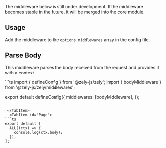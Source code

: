 <Box type="warning" title="Under development">
  The middleware below is still under development. If the middleware becomes stable in the
  future, it will be merged into the core module.
</Box>

## Usage

Add the middleware to the `options.middlewares` array in the config file.

## Parse Body

This middleware parses the body received from the request and provides it with a context.

<Tabs>
  <TabItem id="Config">
```ts
import { defineConfig } from '@zely-js/zely';
import { bodyMiddleware } from '@zely-js/zely/middlewares';

export default defineConfig({
  middlewares: [bodyMiddleware],
});
```

 </TabItem>
  <TabItem id="Page">
```ts
export default [
  ALL((ctx) => {
    console.log(ctx.body); 
  }),
]; 
```  
</TabItem>
</Tabs>

